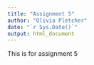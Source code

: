 ```yaml
---
title: "Assignment 5"
author: "Olivia Pletcher"
date: "`r Sys.Date()`"
output: html_document
---
```


This is for assignment 5
